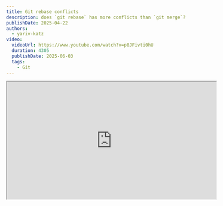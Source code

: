 ```yaml
---
title: Git rebase conflicts
description: does `git rebase` has more conflicts than `git merge`?
publishDate: 2025-04-22
authors:
  - yariv-katz
video:
  videoUrl: https://www.youtube.com/watch?v=p8JFivti0hU
  duration: 4305
  publishDate: 2025-06-03
  tags:
    - Git
---
```


<div class="not-content flex">
	<iframe
		class="mx-auto mb-10"
		width="560"
		height="315"
		src="https://www.youtube.com/embed/p8JFivti0hU?si=vZZG008EZV5I77n2"
		title="Git - rebase conflicts - video"
		allow="accelerometer; clipboard-write; encrypted-media; gyroscope; picture-in-picture; web-share"
		allowFullScreen
		loading="lazy"
		referrerPolicy="strict-origin-when-cross-origin"
		aria-label="Git - rebase conflicts - video"
		aria-describedby="iframe-video-description"
	/>
</div>
<span id="iframe-video-description" class="sr-only">
This video explains whether git rebase has more conflicts than git merge, detailing the differences between the two commands, how conflicts arise in each scenario, and best practices for managing and resolving these conflicts effectively.
</span>

I see many developers struggle with using `git rebase` and I think the main reason of the struggle is 
caused by the conflicts that arise when rebasing.  
So right from the start let's clarify something:
**Does `git rebase` has more conflicts than `merge`?**:  
The answer is if you **know what you are doing** than usually no - the number of conflicts will be the same.  
The **know what you are doing** is often the problem.
If you are working in a branch and your commits are **messy** (We will explain what messy means) then you will have tons of conflicts when working with `rebase`.
In this article we will try and understand how `git rebase` works, and why we have so many conflicts when rebasing.

## Rebase and Merge

Let's start by understanding what `git rebase` and `git merge` are doing.

Our starting point is that we started from a branch called `main`.
We wanted to work on a new feature, so we created a new branch called `feature`.
We created a few commits on the `feature` branch and while we were working on the branch, the `main` branch was updated with new commits.

![feature main commits](https://github.com/ywarezk/academeez/blob/main/src/content/docs/courses/git/rebase-conflicts/feature-main1.png?raw=true)

we are on the `feaure` branch and we want to get the new commits from `main` into our `feature` branch we can do one of two things:

1. We can use `git merge` to merge the `main` branch into our `feature` branch.

```bash
git merge main
```

This assumes we are on the `feature` branch.

2. We can use `git rebase` to rebase our `feature` branch on top of the `main` branch.

```bash
git rebase main
```

Let's try and understand what each of these commands does.

### Git Merge

When we run `git merge main` we are **telling** git to merge the `main` branch into our current branch.
Git will create a new commit that combines the changes from both branches.
This new commit will have two parents: the last commit on the `main` branch and the last commit on the `feature` branch.

![merge main](https://github.com/ywarezk/academeez/blob/main/src/content/docs/courses/git/rebase-conflicts/merge-main.png?raw=true)

Notice that a new commit was added on the `feature` branch.

### Conflicts with Merge

Let's examine the image above and imagine that on the `feature` branch in commit `1` we installed some package using `npm install <some-package1>`.
Then in the same branch in commit `3` we installed another package using `npm install <some-package2>`.
So in commit `1` and commit `3` we have changes in the `package.json` file.

Now let's imagine in the `main` branch in commit `C` another developer installed a package using `npm install <some-package3>`.
So in commit `C` we also have changes in the `package.json` file.
Now when we try to merge the `main` branch into our `feature` branch, there is a good chance that we will have a conflict in the `package.json` file.

Let's define 2 concepts that relate to conflicts and their value when doing a merge:
- `ours` - the changes that we made in our branch (the `feature` branch).
- `theirs` - the changes that were made in the other branch (the `main` branch).

In the following conflict we will have a conflict on the `package.json` file, where `ours` is the aggregated change in `package.json` from commit `1` and commit `3` and `theirs` is the change in `package.json` from commit `C`.

So we will have one conflict to solve on the `package.json` file.

### Git Rebase

When we run `git rebase main` we are telling git to take all the commits from the `feature` branch and replay them on top of the `main` branch.
Git will take each commit from the `feature` branch and apply it on top of the `main` branch.
This means that the commits from the `feature` branch will be added to the `main` branch one by one.

![rebase main](https://github.com/ywarezk/academeez/blob/main/src/content/docs/courses/git/rebase-conflicts/rebase-anim4.gif?raw=true)

### Conflicts with Rebase

Same conflict scenario as before. we installed some package using `npm install <some-package1>` in commit `1` and in commit `3` we installed another package using `npm install <some-package2>`.
In the `main` branch in commit `C` another developer installed a package using `npm install <some-package3>`.

Let's define 2 concepts that relate to conflicts and their value when doing a rebase - Notice that the `ours` and `theirs` are different than the merge:
- `ours` - represet the branch that we rebase on top of (the `main` branch).
- `theirs` - represent the commit that we are trying to rebase (the `feature` branch).

Now here is the catch:
When we rebase we might have conflicts on every commit that we are trying to rebase.
So in our case we will have a conflict on commit `1` that introduced a change in `package.json` that we will have to solve before the rebase can continue.
Then we will have to solve another conflict on `package.json` in commit `3`.

This means that in our Rebase example we had to solve 2 conflicts on the `package.json` file, while in the Merge example we only had to solve one conflict on the `package.json` file.

It seems from this example that `git rebase` has more conflicts than `git merge`.
OR IS IT?

### git rebase interactive mode

Rebase interactive mode gives you a chance to edit the commits that you are rebasing. You can change the commit message, squash commits, drop commits, reorder commits, and more.
There are times when we code something commit and then after few commits in the future we realize that a commit we made had issues and needs a bit of change.
We can fix the issue and create a new commit but that's not always the best solution.

Let's try to explain the problem with an example.
Let's say you have a task where you need to install a package that will help you with **PDF** files, and using that package you will have
to read the pdf, and search for a specific string.  
So here is the workflow of the task:
1. You find a popular package `pdf-reader` and you install it.
You create your first commit `chore: install pdf-reader`.
2. You implement reading the pdf and create another commit `feat: read pdf`.

You find out that the package you chose cannot be used for searching for a string in the pdf.
You decide to go with a different package `pdf-lib` that can do the job.

3. you create a new commit `chore: install pdf-lib`.
4. You implement reading the pdf and create a commit 
5. You implement searching for a string in the pdf and create another commit.

Then you realize that the package you chose are not maintained and has a lot of issues.
The you decide to go with a 3rd package `awesome-pdf` which you manage to create all the features you need.
So a commit history in your branch might look like this:

![rebase interactive1](https://github.com/ywarezk/academeez/blob/main/src/content/docs/courses/git/rebase-conflicts/rebase-interactive1.png?raw=true)

That trial and error is not necessarily something you want to keep in your commit history, and at times can be sufficent just placing a trial you did in a commit body instead of creating a full commit.
For example that same commit history can be arranged differently using git rebase interactive mode:

![rebase interactive2](https://github.com/ywarezk/academeez/blob/main/src/content/docs/courses/git/rebase-conflicts/rebase-interactive2.png?raw=true)

I would argue that the second commit history is much cleaner and easier to understand.
And what about conflicts?

If we take the previous example that we had a conflict on the `package.json`, in the example where we don't arrange and squash our commits properly
we might have conflicts like the number of commits that changed the `package.json` file.
Which means in this example we will have 3 conflicts, on the other hand after arranging and squashing our commits we will have only one conflict on the `package.json` file because only one commit is changing that file.

And to give a few examples how to arrange and maintain a clean commit history, we highly recommend
to read a tutorial we wrote on the topic: [Clean your commits](https://www.academeez.com/courses/git/best-practice/clean-your-commits)

## Convlicts Rebase vs Merge

So actually if we make sure to arrange our commits properly and squash them when needed, then most likely the number of conflicts we will have when rebasing will be the same as the number of conflicts we will have when merging.
The only difference might be if there is changes in the same file that the developer wants to emphasize the changes in different commits.
Changes that are not related to each other and are more suited to a different commit then a remark on the commit body.
Have to say that those are relatively rare, especially if you arrange you work properly to PR's with single responsibility and not a single PR that does everything.
But there are cases when developer choose to split a change on a single file into multiple commits, in that case yes there will be more conflicts, but those changes are aimed for different pr's it makes sense that those changes will be reflected multiple times if that was the choice of the developer.
On the merge side you will suddently have a commit with solved conflicts that reflect different commits from the past, very confusing in terms of looking back at the commit history.

So bottom line if you arrange your PR properly 99% of the time - same conflicts, the 1% is your choice but it's actually better in terms of commit history.

## What about pull?

To understand how pull affects in terms of conflicts, rebase, and merge, let's think about the following scenario:
I'm on a branch called `feature` I create 3 commits on that branch.
commit `1` and commit `3` are changing the same file `package.json`.
On the `main` branch a developer pushed a commit with changes to the `package.json` file.

![git pull](https://github.com/ywarezk/academeez/blob/main/src/content/docs/courses/git/rebase-conflicts/pull1.png?raw=true)

This image describe the scenario, we want to examine what happens on different pull commands.

### git pull

`git pull` with no additional argument will pull from the upstread branch (provided there is one) and merge the changes into the current branch.
Meaning if we are on the `feature` branch and we run `git pull` it will `git fetch` to get the latest changes to the local repository and then it will merge the changes into the `feature` branch from the upstream of the `feature` branch (usually `origin/feature`).

so provided that your remote name is `origin` and the upstream branch is `origin/feature`, the command will be equivalent to:

```bash
git fetch origin
git merge origin/feature
```

and a more explicit command would be:

```bash
git pull origin feature
```

which in this case will be equivalent.

### git pull origin main

If I'm on the branch `feature` and I run `git pull origin main`, it will fetch the changes from the `main` branch and merge them into the `feature` branch.
This is equivalent to running:

```bash
git fetch origin main
git merge origin/main
```

This means that the changes from the `main` branch will be merged into the `feature` branch.
Merge meaning another commit will be created on the `feature` branch that will combine the changes from both branches.

Notice that the `main` branch is updated in our local repository but not in the working directory, so if we transition to main we won't see the changes.
We will have to run `git pull` to get the changes from the `main` branch into our local repository.

### git pull --rebase

You can also run `git pull` with the `--rebase` option.
So if we are on the `feature` branch and we run:

```bash
git pull --rebase origin main
```

This will fetch the changes from the upstream branch and rebase the current branch on top of the upstream branch.
This is equivalent to running:

```bash
git fetch origin main
git rebase origin/main # we are currently on the feature branch
```

Notice that the working directory is not updated with the changes from the `main` branch.
This means the if we transition to the `main` branch we won't see the changes until we run `git pull` to get the changes from the `main` local repository to the working directory.

without the `--rebase` option the default behavior of `git pull` is to merge the changes from the upstream branch into the current branch.
Since I prefer to use `rebase` instead of `merge` I can set the default behavior of `git pull` to `rebase` by running:

```bash
git config pull.rebase true
```

In general I do find it clearer if the working directory is updated with the changes from the upstream branch and local repository, so personally I prefer not to do a `git pull origin main`  directly to my `feature` branch.
I prefer to do a `git pull origin main` to the `main` branch and then do a `git rebase main` to my `feature` branch.
Some developers might look at it as a bit more work, but I find it clearer and easier to understand.

## Conclusion

If your PR branch is organized properly and you are using `git rebase` instead of `git merge` then the number of conflicts you will have when rebasing will be the same as the number of conflicts you will have when merging.
With Rebase there are certain changes in the same file that you choose not to squash to emphasize some change, on those not that common occasions that specific file can have more than
one conflict, but it does make the history cleaner and easier to understand and those changes you want to emphasize are more understandable
if the commit is solved on that specific commit and not one time on the merged version of the change.


